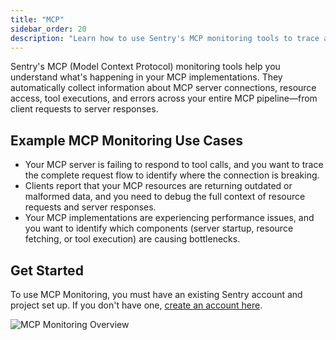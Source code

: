 ```yaml
---
title: "MCP"
sidebar_order: 20
description: "Learn how to use Sentry's MCP monitoring tools to trace and debug your Model Context Protocol implementations, including server connections, resource access, and tool executions."
---
```


Sentry's MCP (Model Context Protocol) monitoring tools help you understand what's happening in your MCP implementations. They automatically collect information about MCP server connections, resource access, tool executions, and errors across your entire MCP pipeline—from client requests to server responses.

## Example MCP Monitoring Use Cases

- Your MCP server is failing to respond to tool calls, and you want to trace the complete request flow to identify where the connection is breaking.
- Clients report that your MCP resources are returning outdated or malformed data, and you need to debug the full context of resource requests and server responses.
- Your MCP implementations are experiencing performance issues, and you want to identify which components (server startup, resource fetching, or tool execution) are causing bottlenecks.

## Get Started

To use MCP Monitoring, you must have an existing Sentry account and project set up. If you don't have one, [create an account here](https://sentry.io/signup/).

![MCP Monitoring Overview](./img/overview.png)
